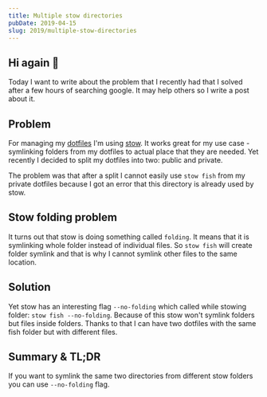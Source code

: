```yaml
---
title: Multiple stow directories
pubDate: 2019-04-15
slug: 2019/multiple-stow-directories
---
```


## Hi again 👋

Today I want to write about the problem that I recently had that I solved after a few
hours of searching google. It may help others so I write a post about it.

## Problem

For managing my [dotfiles](https://github.com/krzysztofzuraw/dotfiles) I'm using
[stow](https://www.gnu.org/software/stow/). It works great for my use case - symlinking
folders from my dotfiles to actual place that they are needed. Yet recently I decided
to split my dotfiles into two: public and private.

The problem was that after a split I cannot easily use `stow fish` from my private dotfiles because
I got an error that this directory is already used by stow.

## Stow folding problem

It turns out that stow is doing something called `folding`. It means that it is
symlinking whole folder instead of individual files. So `stow fish` will create
folder symlink and that is why I cannot symlink other files to the same location.

## Solution

Yet stow has an interesting flag `--no-folding` which called while stowing folder:
`stow fish --no-folding`. Because of this stow won't symlink folders but files
inside folders. Thanks to that I can have two dotfiles with the same fish folder
but with different files.

## Summary & TL;DR

If you want to symlink the same two directories from different stow folders you can
use `--no-folding` flag.

